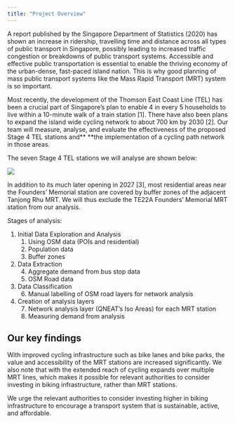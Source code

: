 ```yaml
---
title: "Project Overview"
---
```


A report published by the Singapore Department of Statistics (2020) has shown an increase in ridership, travelling time and distance across all types of public transport in Singapore, possibly leading to increased traffic congestion or breakdowns of public transport systems. Accessible and effective public transportation is essential to enable the thriving economy of the urban-dense, fast-paced island nation. This is why good planning of mass public transport systems like the Mass Rapid Transport (MRT) system is so important.

Most recently, the development of the Thomson East Coast Line (TEL) has been a crucial part of Singapore's plan to enable 4 in every 5 households to live within a 10-minute walk of a train station \[1\]. There have also been plans to expand the island wide cycling network to about 700 km by 2030 \[2\]. Our team will measure, analyse, and evaluate the effectiveness of the proposed Stage 4 TEL stations and\*\* \*\*the implementation of a cycling path network in those areas.

The seven Stage 4 TEL stations we will analyse are shown below:

![](images/sg_mrts.png)

In addition to its much later opening in 2027 \[3\], most residential areas near the Founders' Memorial station are covered by buffer zones of the adjacent Tanjong Rhu MRT. We will thus exclude the TE22A Founders' Memorial MRT station from our analysis.

Stages of analysis:

1.  Initial Data Exploration and Analysis
    1.  Using OSM data (POIs and residential)
    2.  Population data
    3.  Buffer zones
2.  Data Extraction
    4.  Aggregate demand from bus stop data
    5.  OSM Road data
3.  Data Classification
    6.  Manual labelling of OSM road layers for network analysis
4.  Creation of analysis layers
    7.  Network analysis layer (QNEAT's Iso Areas) for each MRT station
    8.  Measuring demand from analysis

## Our key findings

With improved cycling infrastructure such as bike lanes and bike parks, the value and accessibility of the MRT stations are increased significantly. We also note that with the extended reach of cycling expands over multiple MRT lines, which makes it possible for relevant authorities to consider investing in biking infrastructure, rather than MRT stations.

We urge the relevant authorities to consider investing higher in biking infrastructure to encourage a transport system that is sustainable, active, and affordable.
